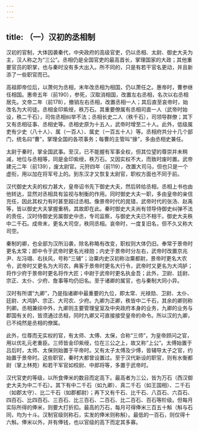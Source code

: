 ```yaml
---
---
---
```

title: （一）汉初的丞相制
---



汉初的官制，大体因袭秦代，中央政府的高级官吏，仍以丞相、太尉、御史大夫为主，汉人称之为“三公”。丞相仍是全国官吏的最高首长，掌理国家的大政；其他重要官员的职掌，也与秦时没有多大出入。所不同的，只是有若干官名更动，并且新添了一些职官而已。

高祖即帝位后，以萧何为丞相，末年改丞相为相国，仍以萧任之。惠帝时，曹参继任相国。惠帝五年（前190），参死，汉取消相国，改置左右丞相，名次以右丞相居先。文帝二年（前178），撤销左右丞相，改置丞相一人；其后直至哀帝时，始改名为大司徒。丞相金印紫绶，秩万石。其重要僚属有丞相司直一人（武帝时始设，秩二千石），司佐丞相纠举不法；丞相长史二人（秩千石），司领导群僚；其下又有丞相征事、丞相史等。丞相史原为十五人，武帝时增至二十人。此外，低级属吏有少史（八十人）、属（一百人）、属史（一百五十人）等。丞相府共分十几个部门，统名曰“曹”，掌理全国的各项事务；每曹的主管叫“掾”，多由丞相史兼任。

太尉于秦时，掌全国武事。至汉，已不能握有军事全权，但其位望的尊崇并未稍减，地位与丞相等，同是金印紫绶，秩万石。又因实权不大，而致时废时置。武帝建元二年（前139），废太尉官。元狩四年（前119），改置大司马，但也只是一个虚衔，用以加在将军号上的。到东汉才又恢复太尉官，职权方面也不同于前。

汉代御史大夫的权力甚大，皇帝诏书先下御史大夫，然后转给丞相，丞相上书也由他转达，显然对丞相具有监视与制衡的作用。同时御史大夫一职，多由皇帝的亲信充任，因此其权力有时甚至超过丞相。像景帝时代的晁错，武帝时代的张汤、赵禹等，皆以御史大夫掌握重柄，其故即在此。秦时御史大夫尚有领导侍御史纠弹不法的责任，汉时侍御史另属御史中丞，专司监察，与御史大夫已不相干。御史大夫秩中二千石。成帝末，更名大司空，秩同丞相。哀帝时，一度复旧名，但不久又称大司空。

秦制的卿，也全部为汉所沿袭，除名称略有改变，职权则大体仍旧。奉常于景帝时更名太常；郎中令于武帝时更名光禄勋；内史于景帝时分左右，武帝时改置京兆尹、左冯翊、右扶风，号称“三辅”；治粟内史汉初称治粟都尉，景帝时更名大农令，武帝时又更名为大司农，典客于景帝时更名大行令，武帝时又更名为大鸿胪；将作少府于景帝时更名将作大匠；中尉于武帝时更名执金吾；此外，卫尉、廷尉、宗正、太仆、少府、詹事等均仍旧名。至于诸卿的属官，也与秦制大同小异。

汉时有所谓“九卿”，乃是指诸卿中最重要的九位，即太常、光禄勋、卫尉、太仆、廷尉、大鸿胪、宗正、大司农、少府。九卿为正卿，秩皆中二千石，其余的卿则称列卿。丞相兼综中外，九卿则主要管理皇室及中央政府本身的业务，九卿的业务与郡国有关的，皆须通过丞相，同时九卿又可直接接受皇帝的命令。所以汉的九卿，已不纯然是丞相的僚属。

此外，位尊而无实权的官，有太师、太傅、太保，合称“三师”，为皇帝顾问之官，用以优礼元老重臣。三师皆金印紫绶，位在三公之上，故又称“上公”。太傅始置于吕后时，太师、太保则始置于平帝时。又有太子太傅及少傅，皆辅导太子之官，约始置于景帝时。这些职官，秦时大都曾设置过。至于汉代新设的职官，则有水衡都尉（掌上林苑）和若干军官如校尉、中郎将等，多置于武帝时。

汉代官吏的等级，以所食俸米的数目而定高下。最高者为三公，皆为万石（西汉御史大夫为中二千石）。其下有中二千石（如九卿）、真二千石（如王国相）、二千石（如郡太守）、比二千石（如郡都尉）；再下又有千石、比千石、八百石、六百石、四百石、比四百石、三百石、比三百石、二百石、比二百石、百石等阶级。但每月实际所得的俸米，则要大打折扣。最高的万石，每月可得俸米三百五十斛（斛与石同，均为十斗。汉制官级则称石，实发的俸米则称斛）。最低的一百石，则仅得十六斛。俸米以外，并有俸钱，也以官级的高下而定其多寡。